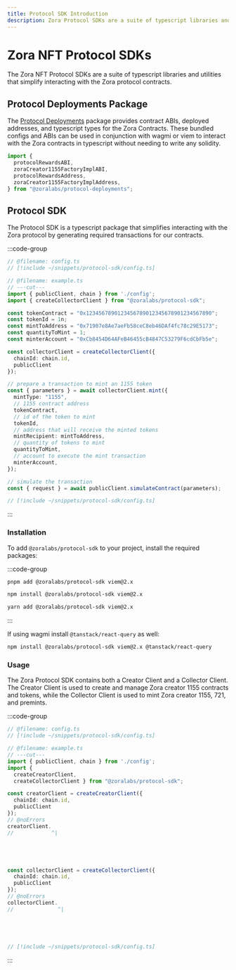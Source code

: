 ```yaml
---
title: Protocol SDK Introduction
description: Zora Protocol SDKs are a suite of typescript libraries and utilities that simplify interacting with the Zora protocol
---
```


# Zora NFT Protocol SDKs

The Zora NFT Protocol SDKs are a suite of typescript libraries and utilities that simplify interacting with the Zora protocol contracts.

## Protocol Deployments Package

The [Protocol Deployments](/protocol-sdk/protocol-deployments) package provides contract ABIs, deployed addresses, and typescript types for the Zora Contracts. These bundled configs and ABIs can be used in conjunction with wagmi or viem to interact with the Zora contracts in typescript without needing to write any solidity.

```ts twoslash
import {
  protocolRewardsABI,
  zoraCreator1155FactoryImplABI,
  protocolRewardsAddress,
  zoraCreator1155FactoryImplAddress,
} from "@zoralabs/protocol-deployments";
```

## Protocol SDK

The Protocol SDK is a typescript package that simplifies interacting with the Zora protocol by generating required transactions for our contracts.

:::code-group

```ts twoslash [example.ts]
// @filename: config.ts
// [!include ~/snippets/protocol-sdk/config.ts]

// @filename: example.ts
// ---cut---
import { publicClient, chain } from './config';
import { createCollectorClient } from "@zoralabs/protocol-sdk";

const tokenContract = "0x1234567890123456789012345678901234567890";
const tokenId = 1n;
const mintToAddress = "0x71907e8Ae7aeFb58ceC8eb46DAf4fc78c29E5173";
const quantityToMint = 1;
const minterAccount = "0xCb8454D64AFeB46455cB4847C53279F6cdCbFb5e";

const collectorClient = createCollectorClient({ 
  chainId: chain.id, 
  publicClient 
});

// prepare a transaction to mint an 1155 token
const { parameters } = await collectorClient.mint({
  mintType: "1155",
  // 1155 contract address
  tokenContract,
  // id of the token to mint
  tokenId,
  // address that will receive the minted tokens
  mintRecipient: mintToAddress,
  // quantity of tokens to mint
  quantityToMint,
  // account to execute the mint transaction
  minterAccount,
});

// simulate the transaction
const { request } = await publicClient.simulateContract(parameters);
```

```ts twoslash [config.ts]
// [!include ~/snippets/protocol-sdk/config.ts]
```


:::

### Installation

To add `@zoralabs/protocol-sdk` to your project, install the required packages:

:::code-group

```bash [pnpm]
pnpm add @zoralabs/protocol-sdk viem@2.x
```

```bash [npm]
npm install @zoralabs/protocol-sdk viem@2.x
```

```bash [yarn]
yarn add @zoralabs/protocol-sdk viem@2.x
```
:::

If using wagmi install `@tanstack/react-query` as well:

```bash
npm install @zoralabs/protocol-sdk viem@2.x @tanstack/react-query
```


### Usage

The Zora Protocol SDK contains both a Creator Client and a Collector Client. The Creator Client is used to 
create and manage Zora creator 1155 contracts and tokens, while the Collector Client is used to mint 
Zora creator 1155, 721, and premints.

:::code-group

```ts twoslash [example.ts]
// @filename: config.ts
// [!include ~/snippets/protocol-sdk/config.ts]

// @filename: example.ts
// ---cut---
import { publicClient, chain } from './config';
import { 
  createCreatorClient, 
  createCollectorClient } from "@zoralabs/protocol-sdk";

const creatorClient = createCreatorClient({ 
  chainId: chain.id, 
  publicClient 
});
// @noErrors
creatorClient.
//            ^|





const collectorClient = createCollectorClient({ 
  chainId: chain.id, 
  publicClient 
});
// @noErrors
collectorClient.
//              ^|






```

```ts twoslash [config.ts]
// [!include ~/snippets/protocol-sdk/config.ts]
```

:::
